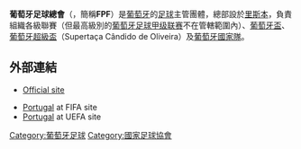{{noteTA|G1=Football}}
{{國家足協 |
  Name               = 葡萄牙足球總會<br />''Portuguese Football Federation''  |
  Logo               = Federação Portuguesa de Futebol.svg |
  Founded            = 1914年 |
  FIFA affiliation   = 1923年 |
  Region             = [[歐洲足協|歐洲足協]] |
  Region affiliation = 1954年 |
  President          = Fernando Gomes |
  Website            = [http://www.fpf.pt fpf.pt]
}}
'''葡萄牙足球總會'''（{{lang-pt|'''Federação Portuguesa de Futebol'''}}，簡稱'''FPF'''）是[[葡萄牙|葡萄牙]]的[[英式足球|足球]]主管團體，總部設於[[里斯本|里斯本]]，負責組織各級聯賽（但最高級別的[[葡萄牙足球甲级联赛|葡萄牙足球甲级联赛]]不在管轄範圍內）、[[葡萄牙盃|葡萄牙盃]]、[[葡萄牙超級盃|葡萄牙超級盃]]（Supertaça Cândido de Oliveira）及[[葡萄牙國家足球隊|葡萄牙國家隊]]。

==外部連結==
*{{pt}} [http://www.fpf.pt Official site] {{Wayback|url=http://www.fpf.pt/ |date=20070109222541 }} 
*[http://www.fifa.com/associations/association=por/index.html  Portugal] at FIFA site
*[http://www.uefa.com/memberassociations/association=POR/index.html  Portugal] at UEFA site

{{UEFA成員國家足球協會}}

[[Category:葡萄牙足球|Category:葡萄牙足球]]
[[Category:國家足球協會|Category:國家足球協會]]